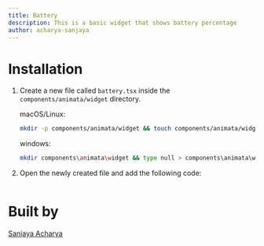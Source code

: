 ```yaml
---
title: Battery
description: This is a basic widget that shows battery percentage
author: acharya-sanjaya
---
```


<ComponentPreview name="widget-battery--docs" />

# Installation

1. Create a new file called `battery.tsx` inside the `components/animata/widget` directory.

   macOS/Linux:

   ```bash
   mkdir -p components/animata/widget && touch components/animata/widget/battery.tsx
   ```

   windows:

   ```bash
   mkdir components\animata\widget && type null > components\animata\widget\battery.tsx
   ```

2. Open the newly created file and add the following code:

```jsx file=<rootDir>/animata/widget/battery.tsx

```

# Built by

[Sanjaya Acharya](https://github.com/acharya-sanjaya)
